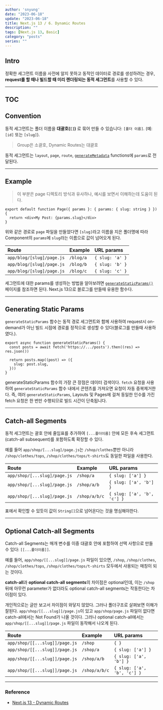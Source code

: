 ---
author: 'snyung'
date: "2023-06-18"
update: "2023-06-18"
title: Next.js 13 / 6. Dynamic Routes
description: ""
tags: [Next.js 13, Basic]
category: "posts"
series: ""
---

## Intro

정확한 세그먼트 이름을 사전에 알지 못하고 동적인 데이터로 경로를 생성하려는 경우, **request를 할 때나 빌드할 때 미리 렌더링되는 동적 세그먼트**를 사용할 수 있다.

---

## TOC

## Convention

동적 세그먼트는 폴더 이름을 **대괄호(`[]`)** 로 묶어 만들 수 있습니다: `[폴더 이름]`. (예: `[id]` 또는 `[slug]`).

> Group은 소괄호, Dynamic Routes는 대괄호


동적 세그먼트는 `layout`, `page`, `route`, [`generateMetadata`](https://nextjs.org/docs/app/api-reference/functions/generate-metadata#generatemetadata-function) functions에 `params`로 전달된다.

---

## Example

> 이 부분은 page 디렉토리 방식과 유사하나, 예시를 보면서 이해하는데 도움이 된다.

```tsx:app/blog/[slug]/page.tsx
export default function Page({ params }: { params: { slug: string } }) {
  return <div>My Post: {params.slug}</div>
}
```

위와 같은 경로로 `page` 파일을 만들었다면 `[slug]`라고 이름을 지은 폴더명에 따라 Component의 `params`에 `slug`라는 이름으로 값이 넘어오게 된다.

|Route|Example|URL	params|
|:--|:--|:--|
|`app/blog/[slug]/page.js`|`/blog/a`|`{ slug: 'a' }`|
|`app/blog/[slug]/page.js`|`/blog/b`|`{ slug: 'b' }`|
|`app/blog/[slug]/page.js`|`/blog/c`|`{ slug: 'c' }`|

세그먼트에 대한 params를 생성하는 방법을 알아보려면 [`generateStaticParams()`](https://nextjs.org/docs/app/building-your-application/routing/dynamic-routes#generating-static-params) 페이지를 참조하면 된다. Next.js 13으로 블로그를 만들때 유용한 함수다.

---

## Generating Static Params

`generateStaticParams` 함수는 동적 경로 세그먼트와 함께 사용하여 request시 on-demand가 아닌 빌드 시점에 경로를 정적으로 생성할 수 있다(블로그를 만들때 사용하였다.).

```tsx
export async function generateStaticParams() {
  const posts = await fetch('https://.../posts').then((res) => res.json())
 
  return posts.map((post) => ({
    slug: post.slug,
  }))
}
```

generateStaticParams 함수의 가장 큰 장점은 데이터 검색이다. `fetch` 요청을 사용하여 `generateStaticParams` 함수 내에서 콘텐츠를 가져오면 요청이 자동 중복제거한다. 즉, 여러 `generateStaticParams`, Layouts 및 Pages에 걸쳐 동일한 인수를 가진 fetch 요청은 한 번만 수행되므로 빌드 시간이 단축됩니다.

---

## Catch-all Segments

동적 세그먼트는 괄호 안에 줄임표를 추가하여 `[...폴더이름]` 안에 모든 후속 세그먼트(catch-all subsequent)를 포함하도록 확장할 수 있다.

예를 들어 `app/shop/[...slug]/page.js`는 `/shop/clothes`뿐만 아니라 `/shop/clothes/tops`, `/shop/clothes/tops/t-shirts`도 동일한 파일을 사용한다.

|Route|Example|URL	params|
|:--|:--|:--|
|`app/shop/[...slug]/page.js`|`/shop/a`|`{ slug: ['a'] }`|
|`app/shop/[...slug]/page.js`|`/shop/a/b`|`{ slug: ['a', 'b'] }`|
|`app/shop/[...slug]/page.js`|`/shop/a/b/c`|`{ slug: ['a', 'b', 'c'] }`|

표에서 확인할 수 있듯이 값이 `String[]`으로 넘어온다는 것을 명심해야한다.

---

## Optional Catch-all Segments

Catch-all Segments는 매개 변수를 이중 대괄호 안에 포함하여 선택 사항으로 만들 수 있다: `[[...폴더이름]]`.

예를 들어, `app/shop/[[...slug]]/page.js` 파일이 있으면, `/shop`, `/shop/clothes`, `/shop/clothes/tops`, `/shop/clothes/tops/t-shirts` 모두에서 사용되는 매칭이 되는 것이다.

**catch-all**과 **optional catch-all segments**의 차이점은 optional인데, 이는 `/shop` 뒤에 아무런 parameter가 없더라도 optional catch-all segments는 작동한다는 차이점이 있다.

개인적으로는 글만 보고서 차이점이 와닿지 않았다. 그러나 폴더구조로 살펴보면 이해가 잘된다. `app/shop/[[...slug]]/page.js`이 있고 `app/shop/page.js` 파일이 없다면 catch-all에서는 Not Found가 나올 것이다. 그러나 optional catch-all에서는 `app/shop/[[...slug]]/page.js` 파일이 동작해서 나오게 된다.

|Route|Example|URL	params|
|:--|:--|:--|
|`app/shop/[[...slug]]/page.js`|`/shop`|`{ }`|
|`app/shop/[[...slug]]/page.js`|`/shop/a`|`{ slug: ['a'] }`|
|`app/shop/[[...slug]]/page.js`|`/shop/a/b`|`{ slug: ['a', 'b'] }`|
|`app/shop/[[...slug]]/page.js`|`/shop/a/b/c`|`{ slug: ['a', 'b', 'c'] }`|

---

### Reference

- [Next.js 13 - Dynamic Routes](https://nextjs.org/docs/app/building-your-application/routing/dynamic-routes)

